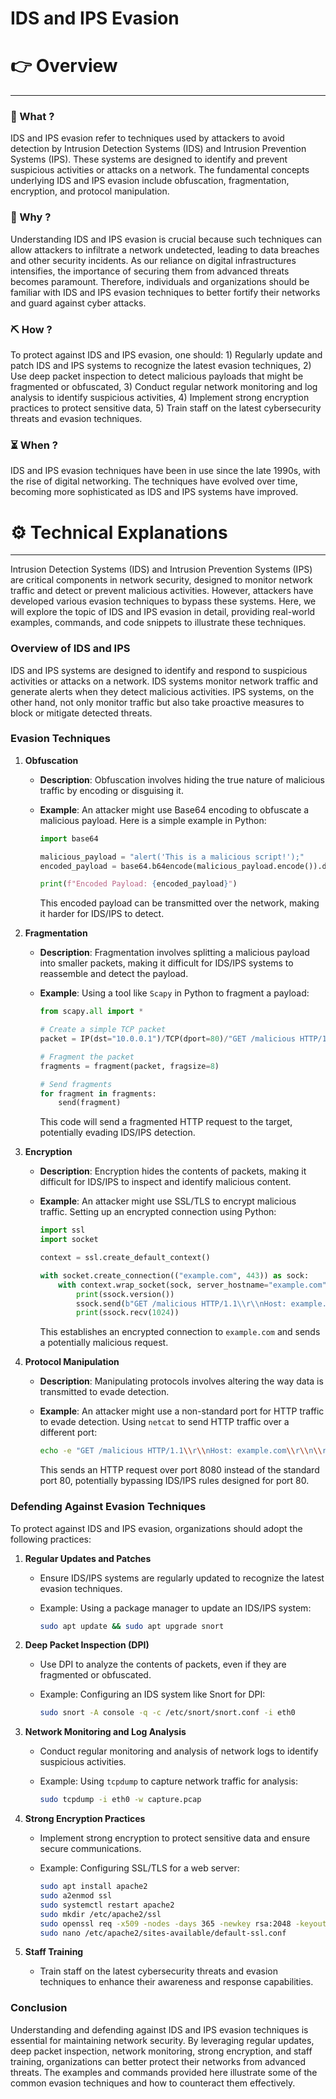# IDS and IPS Evasion


# 👉 Overview

---

### 👀 What ?

IDS and IPS evasion refer to techniques used by attackers to avoid detection by Intrusion Detection Systems (IDS) and Intrusion Prevention Systems (IPS). These systems are designed to identify and prevent suspicious activities or attacks on a network. The fundamental concepts underlying IDS and IPS evasion include obfuscation, fragmentation, encryption, and protocol manipulation.


### 🧐 Why ?

Understanding IDS and IPS evasion is crucial because such techniques can allow attackers to infiltrate a network undetected, leading to data breaches and other security incidents. As our reliance on digital infrastructures intensifies, the importance of securing them from advanced threats becomes paramount. Therefore, individuals and organizations should be familiar with IDS and IPS evasion techniques to better fortify their networks and guard against cyber attacks.


### ⛏️ How ?

To protect against IDS and IPS evasion, one should: 1) Regularly update and patch IDS and IPS systems to recognize the latest evasion techniques, 2) Use deep packet inspection to detect malicious payloads that might be fragmented or obfuscated, 3) Conduct regular network monitoring and log analysis to identify suspicious activities, 4) Implement strong encryption practices to protect sensitive data, 5) Train staff on the latest cybersecurity threats and evasion techniques.


### ⏳ When ?

IDS and IPS evasion techniques have been in use since the late 1990s, with the rise of digital networking. The techniques have evolved over time, becoming more sophisticated as IDS and IPS systems have improved.


# ⚙️ Technical Explanations

---

Intrusion Detection Systems (IDS) and Intrusion Prevention Systems (IPS) are critical components in network security, designed to monitor network traffic and detect or prevent malicious activities. However, attackers have developed various evasion techniques to bypass these systems. Here, we will explore the topic of IDS and IPS evasion in detail, providing real-world examples, commands, and code snippets to illustrate these techniques.

### Overview of IDS and IPS

IDS and IPS systems are designed to identify and respond to suspicious activities or attacks on a network. IDS systems monitor network traffic and generate alerts when they detect malicious activities. IPS systems, on the other hand, not only monitor traffic but also take proactive measures to block or mitigate detected threats.

### Evasion Techniques

1. **Obfuscation**
    - **Description**: Obfuscation involves hiding the true nature of malicious traffic by encoding or disguising it.
    - **Example**: An attacker might use Base64 encoding to obfuscate a malicious payload. Here is a simple example in Python:
        
        ```python
        import base64
        
        malicious_payload = "alert('This is a malicious script!');"
        encoded_payload = base64.b64encode(malicious_payload.encode()).decode()
        
        print(f"Encoded Payload: {encoded_payload}")
        
        ```
        
        This encoded payload can be transmitted over the network, making it harder for IDS/IPS to detect.
        
2. **Fragmentation**
    - **Description**: Fragmentation involves splitting a malicious payload into smaller packets, making it difficult for IDS/IPS systems to reassemble and detect the payload.
    - **Example**: Using a tool like `Scapy` in Python to fragment a payload:
        
        ```python
        from scapy.all import *
        
        # Create a simple TCP packet
        packet = IP(dst="10.0.0.1")/TCP(dport=80)/"GET /malicious HTTP/1.1\\r\\n\\r\\n"
        
        # Fragment the packet
        fragments = fragment(packet, fragsize=8)
        
        # Send fragments
        for fragment in fragments:
            send(fragment)
        
        ```
        
        This code will send a fragmented HTTP request to the target, potentially evading IDS/IPS detection.
        
3. **Encryption**
    - **Description**: Encryption hides the contents of packets, making it difficult for IDS/IPS to inspect and identify malicious content.
    - **Example**: An attacker might use SSL/TLS to encrypt malicious traffic. Setting up an encrypted connection using Python:
        
        ```python
        import ssl
        import socket
        
        context = ssl.create_default_context()
        
        with socket.create_connection(("example.com", 443)) as sock:
            with context.wrap_socket(sock, server_hostname="example.com") as ssock:
                print(ssock.version())
                ssock.send(b"GET /malicious HTTP/1.1\\r\\nHost: example.com\\r\\n\\r\\n")
                print(ssock.recv(1024))
        
        ```
        
        This establishes an encrypted connection to `example.com` and sends a potentially malicious request.
        
4. **Protocol Manipulation**
    - **Description**: Manipulating protocols involves altering the way data is transmitted to evade detection.
    - **Example**: An attacker might use a non-standard port for HTTP traffic to evade detection. Using `netcat` to send HTTP traffic over a different port:
        
        ```bash
        echo -e "GET /malicious HTTP/1.1\\r\\nHost: example.com\\r\\n\\r\\n" | nc example.com 8080
        
        ```
        
        This sends an HTTP request over port 8080 instead of the standard port 80, potentially bypassing IDS/IPS rules designed for port 80.
        

### Defending Against Evasion Techniques

To protect against IDS and IPS evasion, organizations should adopt the following practices:

1. **Regular Updates and Patches**
    - Ensure IDS/IPS systems are regularly updated to recognize the latest evasion techniques.
    - Example: Using a package manager to update an IDS/IPS system:
        
        ```bash
        sudo apt update && sudo apt upgrade snort
        
        ```
        
2. **Deep Packet Inspection (DPI)**
    - Use DPI to analyze the contents of packets, even if they are fragmented or obfuscated.
    - Example: Configuring an IDS system like Snort for DPI:
        
        ```bash
        sudo snort -A console -q -c /etc/snort/snort.conf -i eth0
        
        ```
        
3. **Network Monitoring and Log Analysis**
    - Conduct regular monitoring and analysis of network logs to identify suspicious activities.
    - Example: Using `tcpdump` to capture network traffic for analysis:
        
        ```bash
        sudo tcpdump -i eth0 -w capture.pcap
        
        ```
        
4. **Strong Encryption Practices**
    - Implement strong encryption to protect sensitive data and ensure secure communications.
    - Example: Configuring SSL/TLS for a web server:
        
        ```bash
        sudo apt install apache2
        sudo a2enmod ssl
        sudo systemctl restart apache2
        sudo mkdir /etc/apache2/ssl
        sudo openssl req -x509 -nodes -days 365 -newkey rsa:2048 -keyout /etc/apache2/ssl/apache.key -out /etc/apache2/ssl/apache.crt
        sudo nano /etc/apache2/sites-available/default-ssl.conf
        
        ```
        
5. **Staff Training**
    - Train staff on the latest cybersecurity threats and evasion techniques to enhance their awareness and response capabilities.

### Conclusion

Understanding and defending against IDS and IPS evasion techniques is essential for maintaining network security. By leveraging regular updates, deep packet inspection, network monitoring, strong encryption, and staff training, organizations can better protect their networks from advanced threats. The examples and commands provided here illustrate some of the common evasion techniques and how to counteract them effectively.
